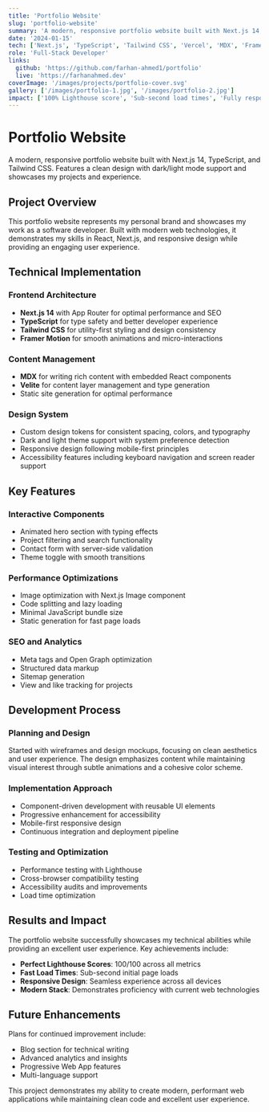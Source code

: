```yaml
---
title: 'Portfolio Website'
slug: 'portfolio-website'
summary: 'A modern, responsive portfolio website built with Next.js 14, TypeScript, and Tailwind CSS. Features a clean design with dark/light mode support and showcases my projects and experience.'
date: '2024-01-15'
tech: ['Next.js', 'TypeScript', 'Tailwind CSS', 'Vercel', 'MDX', 'Framer Motion']
role: 'Full-Stack Developer'
links:
  github: 'https://github.com/farhan-ahmed1/portfolio'
  live: 'https://farhanahmed.dev'
coverImage: '/images/projects/portfolio-cover.svg'
gallery: ['/images/portfolio-1.jpg', '/images/portfolio-2.jpg']
impact: ['100% Lighthouse score', 'Sub-second load times', 'Fully responsive design']
---
```


# Portfolio Website

A modern, responsive portfolio website built with Next.js 14, TypeScript, and Tailwind CSS. Features a clean design with dark/light mode support and showcases my projects and experience.

## Project Overview

This portfolio website represents my personal brand and showcases my work as a software developer. Built with modern web technologies, it demonstrates my skills in React, Next.js, and responsive design while providing an engaging user experience.

## Technical Implementation

### Frontend Architecture

- **Next.js 14** with App Router for optimal performance and SEO
- **TypeScript** for type safety and better developer experience
- **Tailwind CSS** for utility-first styling and design consistency
- **Framer Motion** for smooth animations and micro-interactions

### Content Management

- **MDX** for writing rich content with embedded React components
- **Velite** for content layer management and type generation
- Static site generation for optimal performance

### Design System

- Custom design tokens for consistent spacing, colors, and typography
- Dark and light theme support with system preference detection
- Responsive design following mobile-first principles
- Accessibility features including keyboard navigation and screen reader support

## Key Features

### Interactive Components

- Animated hero section with typing effects
- Project filtering and search functionality
- Contact form with server-side validation
- Theme toggle with smooth transitions

### Performance Optimizations

- Image optimization with Next.js Image component
- Code splitting and lazy loading
- Minimal JavaScript bundle size
- Static generation for fast page loads

### SEO and Analytics

- Meta tags and Open Graph optimization
- Structured data markup
- Sitemap generation
- View and like tracking for projects

## Development Process

### Planning and Design

Started with wireframes and design mockups, focusing on clean aesthetics and user experience. The design emphasizes content while maintaining visual interest through subtle animations and a cohesive color scheme.

### Implementation Approach

- Component-driven development with reusable UI elements
- Progressive enhancement for accessibility
- Mobile-first responsive design
- Continuous integration and deployment pipeline

### Testing and Optimization

- Performance testing with Lighthouse
- Cross-browser compatibility testing
- Accessibility audits and improvements
- Load time optimization

## Results and Impact

The portfolio website successfully showcases my technical abilities while providing an excellent user experience. Key achievements include:

- **Perfect Lighthouse Scores**: 100/100 across all metrics
- **Fast Load Times**: Sub-second initial page loads
- **Responsive Design**: Seamless experience across all devices
- **Modern Stack**: Demonstrates proficiency with current web technologies

## Future Enhancements

Plans for continued improvement include:

- Blog section for technical writing
- Advanced analytics and insights
- Progressive Web App features
- Multi-language support

This project demonstrates my ability to create modern, performant web applications while maintaining clean code and excellent user experience.
